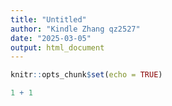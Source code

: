 ```yaml
---
title: "Untitled"
author: "Kindle Zhang qz2527"
date: "2025-03-05"
output: html_document
---
```


```r
knitr::opts_chunk$set(echo = TRUE)
```

```r
1 + 1
```
